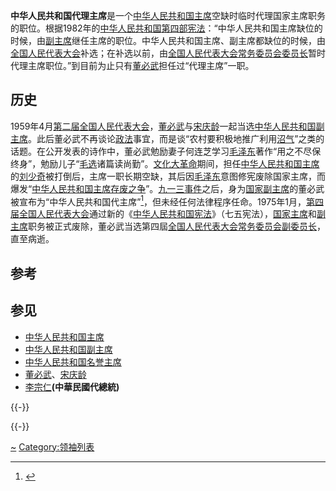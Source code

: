 '''中华人民共和国代理主席'''是一个[[中华人民共和国主席|中华人民共和国主席]]空缺时临时代理国家主席职务的职位。根据1982年的[[中华人民共和国|中华人民共和国]][[中华人民共和国宪法_(1982年)|第四部宪法]]：“中华人民共和国主席缺位的时候，由[[中华人民共和国副主席|副主席]]继任主席的职位。中华人民共和国主席、副主席都缺位的时候，由[[全国人民代表大会|全国人民代表大会]]补选；在补选以前，由[[全国人民代表大会常务委员会委员长|全国人民代表大会常务委员会委员长]]暂时代理主席职位。”到目前为止只有[[董必武|董必武]]担任过“代理主席”一职。

== 历史 ==
1959年4月[[第二届全国人民代表大会|第二届全国人民代表大会]]，[[董必武|董必武]]与[[宋庆龄|宋庆龄]]一起当选[[中华人民共和国副主席|中华人民共和国副主席]]。此后董必武不再谈论[[政法|政法]]事宜，而是谈“农村要积极地推广利用[[沼气|沼气]]”之类的话题。在公开发表的诗作中，董必武勉励妻子何连芝学习[[毛泽东|毛泽东]]著作“用之不尽保终身”，勉励儿子“[[毛泽东选集|毛选]]诸篇读尚勤”。[[文化大革命|文化大革命]]期间，担任[[中华人民共和国主席|中华人民共和国主席]]的[[刘少奇|刘少奇]]被打倒后，主席一职长期空缺，其后因[[毛泽东|毛泽东]]意图修宪废除国家主席，而爆发“[[中华人民共和国主席存废之争|中华人民共和国主席存废之争]]”。[[九一三事件|九一三事件]]之后，身为[[中华人民共和国副主席|国家副主席]]的董必武被宣布为“中华人民共和国代主席”<ref>{{cite news|title=董必武代主席致电科威特国埃米尔萨巴赫·萨利姆·萨巴赫　真挚地祝贺科威特国庆|newspaper=[[人民日报|人民日报]]|date=1972-02-25|page=第一版|accessdate=2019-05-07}}</ref>，但未经任何法律程序任命。1975年1月，[[第四届全国人民代表大会|第四届全国人民代表大会]]通过新的《[[中华人民共和国宪法_(1975年)|中华人民共和国宪法]]》（七五宪法），[[中华人民共和国主席|国家主席]]和[[中华人民共和国副主席|副主席]]职务被正式废除，董必武当选第四屆[[全国人民代表大会常务委员会副委员长|全国人民代表大会常务委员会副委员长]]，直至病逝。

== 参考 ==
{{reflist}}

== 参见 ==
{{Portal box|中华人民共和国}}
* [[中华人民共和国主席|中华人民共和国主席]]
* [[中华人民共和国副主席|中华人民共和国副主席]]
* [[中华人民共和国名誉主席|中华人民共和国名誉主席]]
* [[董必武|董必武]]、[[宋庆龄|宋庆龄]]
*[[李宗仁|李宗仁]]'''(中華民國代總統)'''
{{-}}
{{start box}}
{{s-off|prc}}
{{s-before|[[宋庆龄|宋庆龄]]、[[董必武|董必武]]副主席共同代理}}
{{s-title|中华人民共和国代理主席|1972年2月—1975年1月}}
{{s-after|[[中华人民共和国主席存废之争|废除]]}}
{{end box}}

{{-}}
{{中华人民共和国国家元首|nocat}}
{{亚洲国家元首}}

[[Category:中华人民共和国主席|~]]
[[Category:领袖列表|Category:领袖列表]]
